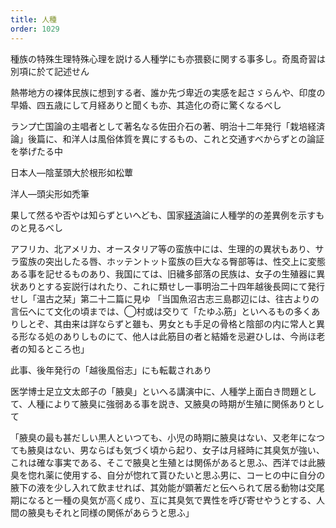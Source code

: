 ```yaml
---
title: 人種
order: 1029
---
```



種族の特殊生理特殊心理を説ける人種学にも亦猥褻に関する事多し。奇風奇習は別項に於て記述せん

熱帯地方の裸体民族に想到する者、誰か先づ卑近の実感を起さゞらんや、印度の早婚、四五歳にして月経ありと聞くも亦、其造化の奇に驚くなるべし

ランプ亡国論の主唱者として著名なる佐田介石の著、明治十二年発行「栽培経済論」後篇に、和洋人は風俗体質を異にするもの、これと交通すべからずとの論証を挙げたる中

日本人―陰茎頭大於根形如松蕈

洋人―頭尖形如禿筆

果して然るや否やは知らずといへども、国家[経済](/main/03-economics/)論に人種学的の差異例を示すものと見るべし

アフリカ、北アメリカ、オースタリア等の蛮族中には、生理的の異状もあり、サラ蛮族の突出したる唇、ホッテントット蛮族の巨大なる臀部等は、性交上に変態ある事を記せるものあり、我国にては、旧穢多部落の民族は、女子の生殖器に異状ありとする妄説行はれたり、これに類せし一事明治二十四年越後長岡にて発行せし「温古之栞」第二十二篇に見ゆ
「当国魚沼古志三島郡辺には、往古よりの言伝へにて文化の頃までは、◯村或は交りて「たゆふ筋」といへるもの多くありしとぞ、其由来は詳ならずと雖も、男女とも手足の骨格と陰部の内に常人と異る形なる処のありしものにて、他人は此筋目の者と結婚を忌避ひしは、今尚ほ老者の知るところ也」

此事、後年発行の「越後風俗志」にも転載されあり

医学博士足立文太郎子の「腋臭」といへる講演中に、人種学上面白き問題として、人種によりて腋臭に強弱ある事を説き、又腋臭の時期が生殖に関係ありとして


「腋臭の最も甚だしい黒人といつても、小児の時期に腋臭はない、又老年になつても腋臭はない、男ならばも気づく頃から起り、女子は月経時に其臭気が強い、これは確な事実である、そこで腋臭と生殖とは関係があると思ふ、西洋では此腋臭を惚れ薬に使用する、自分が惚れて貰ひたいと思ふ男に、コーヒの中に自分の腋下の液を少し入れて飲ませれば、其効能が顕著だと伝へられて居る動物は交尾期になると一種の臭気が高く成り、互に其臭気で異性を呼び寄せやうとする、人間の腋臭もそれと同様の関係があらうと思ふ」
